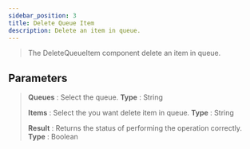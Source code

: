 ```yaml
---
sidebar_position: 3
title: Delete Queue Item
description: Delete an item in queue.
---
```

> The DeleteQueueItem component delete an item in queue.

## Parameters

> **Queues** : Select the queue. **Type** : String
>
> **Items** : Select the you want delete item in queue. **Type** : String
>
> **Result** : Returns the status of performing the operation correctly. **Type** : Boolean